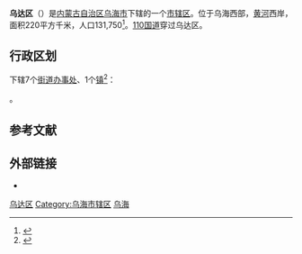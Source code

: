 {{coord|39|29|53.11|N|106|43|02.54|E|display=title}}
{{Infobox China County
| county = 乌达区
| usedname = 
| nameorigin = 
| Photo = File:20060422094346.jpg
| Photoname = 
| map =
| map_caption = 
| Pinyin =  Wūdá Qū
| Belong = [[内蒙古自治区|内蒙古自治区]][[乌海市|乌海市]]
| Types = [[市辖区|市辖区]]
| admincode =  150304
| founded = 
| seat = 
| officerTitle = 
| officer = 
| officerTitle2 = 
| officer2 = 
| division = 9
| town = 1
| township = 1
| subdistrict = 7
| dialect = 
| post code = 016040
| phone code = 473
| coordinate = 
| area = 220
| area land = 
| area water = 
| census yr = 2008
| pop = 131,750人
| density =  
| GDP = 
| GDP_as_of = 
| GDPPC = 
| carlicense = 蒙C
| web = www.wuda.gov.cn
| web_title = 乌达区政府网
}}
'''乌达区'''（{{Mong|m=ᠤᠳᠠ <br>ᠲᠣᠭᠣᠷᠢᠭ|k=Уд дүүрэг}}）是[[内蒙古自治区|内蒙古自治区]][[乌海市|乌海市]]下辖的一个[[市辖区|市辖区]]。位于乌海西部，[[黄河|黄河]]西岸，面积220平方千米，人口131,750<ref name="2008年上半年乌海市人口总数">{{cite web  | language =zh-hans  | publisher =  | title =2008年上半年乌海市人口总数  | url =http://www.wuhai.gov.cn/inforead/readnews.php?class=%CE%DA%BA%A3%B8%C5%BF%F6&subclass=%C8%CB%BF%DA%D0%C5%CF%A2&sid=1  | author =  | date =2008年5月23日  | accessdate =2009-06-28  | archive-date =2010-09-12  | archive-url =https://web.archive.org/web/20100912041955/http://www.wuhai.gov.cn/inforead/readnews.php?class=%CE%DA%BA%A3%B8%C5%BF%F6&subclass=%C8%CB%BF%DA%D0%C5%CF%A2&sid=1  | dead-url =yes  }}</ref>。[[110国道|110国道]]穿过乌达区。

== 行政区划 ==
{{PAGENAMEBASE}}下辖7个[[街道办事处|街道办事处]]、1个[[行政建制镇|镇]]<ref>{{PRC admin/ref sgc|15/03/04}}</ref>：

{{PRC admin/children|15/03/04}}。

== 参考文献 ==
{{reflist}}

== 外部链接 ==
* {{Official website|http://www.wuda.gov.cn/|name=乌海市乌达区人民政府}}

{{乌达区行政区划}}
{{乌海市行政区划}}
{{内蒙古行政区划}}

[[Category:乌达区|]]
[[Category:乌海市辖区|Category:乌海市辖区]]
[[Category:内蒙古市辖区|乌海]]
